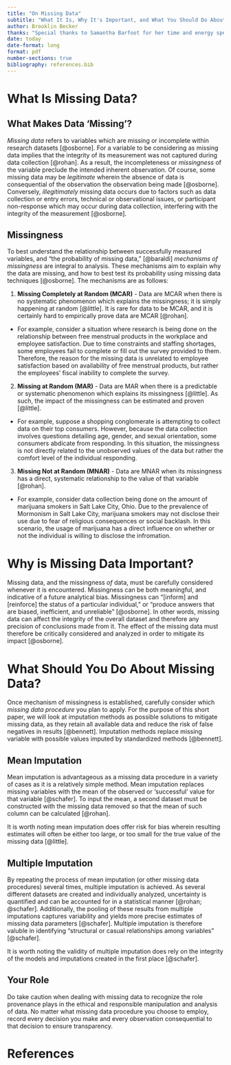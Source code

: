 ```yaml
---
title: "On Missing Data"
subtitle: "What It Is, Why It's Important, and What You Should Do About It"
author: Brooklin Becker
thanks: "Special thanks to Samantha Barfoot for her time and energy spent peer-editing this paper."
date: today
date-format: long
format: pdf
number-sections: true
bibliography: references.bib
---
```




# What Is Missing Data?
 
## What Makes Data ‘Missing’?
*Missing data* refers to variables which are missing or incomplete within research datasets [@osborne]. For a variable to be considering as missing data implies that the integrity of its measurement was not captured during data collection [@rohan]. As a result, the incompleteness or *missingness* of the variable preclude the intended inherent observation. Of course, some missing data may be *legitimate* wherein the absence of data is consequential of the observation the observation being made [@osborne]. Conversely, *illegitimately* missing data occurs due to factors such as data collection or entry errors, technical or observational issues, or participant non-response which may occur during data collection, interfering with the integrity of the measurement [@osborne].
 
## Missingness
To best understand the relationship between successfully measured variables, and “the probability of missing data,” [@baraldi] *mechanisms of missingness* are integral to analysis. These mechanisms aim to explain why the data are missing, and how to best test its probability using missing data techniques [@osborne]. The mechanisms are as follows:
 
1. **Missing Completely at Random (MCAR)** - Data are MCAR when there is no systematic phenomenon which explains the missingness; it is simply happening at random [@little]. It is rare for data to be MCAR, and it is certainly hard to empirically prove data are MCAR [@rohan].
+ For example, consider a situation where research is being done on the relationship between free menstrual products in the workplace and employee satisfaction. Due to time constraints and staffing shortages, some employees fail to complete or fill out the survey provided to them. Therefore, the reason for the missing data is unrelated to employee satisfaction based on availability of free menstrual products, but rather the employees' fiscal inability to complete the survey.
2. **Missing at Random (MAR)** - Data are MAR when there is a predictable or systematic phenomenon which explains its missingness [@little]. As such, the impact of the missingness can be estimated and proven [@little].
+ For example, suppose a shopping conglomerate is attempting to collect data on their top consumers. However, because the data collection involves questions detailing age, gender, and sexual orientation, some consumers abdicate from responding. In this situation, the missingness is not directly related to the unobserved values of the data but rather the comfort level of the individual responding.
3. **Missing Not at Random (MNAR)** - Data are MNAR when its missingness has a direct, systematic relationship to the value of that variable [@rohan].
+ For example, consider data collection being done on the amount of marijuana smokers in Salt Lake City, Ohio. Due to the prevalence of Mormonism in Salt Lake City, marijuana smokers may not disclose their use due to fear of religious consequences or social backlash. In this scenario, the usage of marijuana has a direct influence on whether or not the individual is willing to disclose the infromation.
 
# Why is Missing Data Important?
 
Missing data, and the missingness *of* data, must be carefully considered whenever it is encountered. Missingness can be both meaningful, and indicative of a future analytical bias. Missingness can “[inform] and [reinforce] the status of a particular individual,” or “produce answers that are biased, inefficient, and unreliable” [@osborne]. In other words, missing data can affect the integrity of the overall dataset and therefore any precision of conclusions made from it. The effect of the missing data must therefore be critically considered and analyzed in order to mitigate its impact [@osborne].
 
# What Should You Do About Missing Data?
 
Once mechanism of missingness is established, carefully consider which *missing data procedure* you plan to apply. For the purpose of this short paper, we will look at imputation methods as possible solutions to mitigate missing data, as they retain all available data and reduce the risk of false negatives in results [@bennett]. Imputation methods replace missing variable with possible values imputed by standardized methods [@bennett].
 
## Mean Imputation
 
Mean imputation is advantageous as a missing data procedure in a variety of cases as it is a relatively simple method. Mean imputation replaces missing variables with the mean of the observed or 'successful' value for that variable [@schafer]. To input the mean, a second dataset must be constructed with the missing data removed so that the mean of such column can be calculated [@rohan].
 
It is worth noting mean imputation does offer risk for bias wherein resulting estimates will often be either too large, or too small for the true value of the missing data [@little].
 
## Multiple Imputation
 
By repeating the process of mean imputation (or other missing data procedures) several times, multiple imputation is achieved. As several different datasets are created and individually analyzed, uncertainty is quantified and can be accounted for in a statistical manner [@rohan; @schafer]. Additionally, the pooling of these results from multiple imputations captures variability and yields more precise estimates of missing data parameters [@schafer]. Multiple imputation is therefore valuble in identifying "structural or casual relationships among variables" [@schafer].
 
It is worth noting the validity of multiple imputation does rely on the integrity of the models and imputations created in the first place [@schafer].

## Your Role
Do take caution when dealing with missing data to recognize the role provenance plays in the ethical and responsible manipulation and analysis of data. No matter what missing data procedure you choose to employ, record every decision you make and every observation consequential to that decision to ensure transparency.  

\newpage


# References


